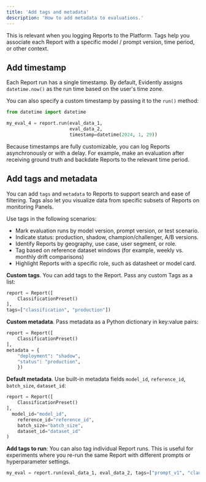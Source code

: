 ```yaml
---
title: 'Add tags and metadata'
description: 'How to add metadata to evaluations.'
---
```


This is relevant when you logging Reports to the Platform. Tags help you associate each Report with a specific model / prompt version, time period, or other context.

## Add timestamp

Each Report run has a single timestamp. By default, Evidently assigns `datetime.now()` as the run time based on the user's time zone.

You can also specify a custom timestamp by passing it to the `run()` method:

```python
from datetime import datetime

my_eval_4 = report.run(eval_data_1,
                       eval_data_2,
                       timestamp=datetime(2024, 1, 29))
```

Because timestamps are fully customizable, you can log Reports asynchronously or with a delay. For example, make an evaluation after receiving ground truth and backdate Reports to the relevant time period.

## Add tags and metadata

You can add `tags` and `metadata` to Reports to support search and ease of filtering. Tags also let you visualize data from specific subsets of Reports on monitoring Panels.

Use tags in the following scenarios:
* Mark evaluation runs by model version, prompt version, or test scenario.
* Indicate status: production, shadow, champion/challenger, A/B versions.
* Identify Reports by geography, use case, user segment, or role.
* Tag based on reference dataset windows (for example, weekly vs. monthly drift comparisons)
* Highlight Reports with a specific role, such as datasheet or model card.

**Custom tags**. You can add tags to the Report. Pass any custom Tags as a list:

```python
report = Report([
    ClassificationPreset()
],
tags=["classification", "production"])
```

**Custom metadata**. Pass metadata as a Python dictionary in key:value pairs:

```python
report = Report([
    ClassificationPreset()
],
metadata = {
	"deployment": "shadow",
	"status": "production",
	})
```

**Default metadata**. Use built-in metadata fields `model_id`, `reference_id`, `batch_size`, `dataset_id`:

```python
report = Report([
    ClassificationPreset()
],
  model_id="model_id",
	reference_id="reference_id",
	batch_size="batch_size",
	dataset_id="dataset_id"
)
```

**Add tags to run**: You can also tag individual Report runs. This is useful for experiments where you re-run the same Report with different prompts or hyperparameter settings.


```python
my_eval = report.run(eval_data_1, eval_data_2, tags=["prompt_v1", "claude"])
```